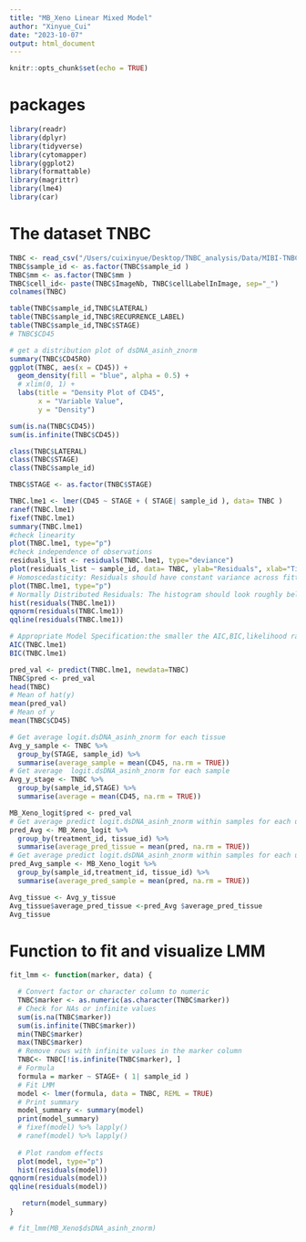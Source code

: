 ```yaml
---
title: "MB_Xeno Linear Mixed Model"
author: "Xinyue_Cui"
date: "2023-10-07"
output: html_document
---
```


```r
knitr::opts_chunk$set(echo = TRUE)
```

# packages
```r
library(readr)
library(dplyr)
library(tidyverse)
library(cytomapper)
library(ggplot2)
library(formattable)
library(magrittr)
library(lme4)
library(car)
```

# The dataset TNBC
```r
TNBC <- read_csv("/Users/cuixinyue/Desktop/TNBC_analysis/Data/MIBI-TNBC_count_output.csv")
TNBC$sample_id <- as.factor(TNBC$sample_id )
TNBC$mm <- as.factor(TNBC$mm )
TNBC$cell_id<- paste(TNBC$ImageNb, TNBC$cellLabelInImage, sep="_")
colnames(TNBC)
```

```r
table(TNBC$sample_id,TNBC$LATERAL)
table(TNBC$sample_id,TNBC$RECURRENCE_LABEL)
table(TNBC$sample_id,TNBC$STAGE)
# TNBC$CD45
```

```r
# get a distribution plot of dsDNA_asinh_znorm
summary(TNBC$CD45RO)
ggplot(TNBC, aes(x = CD45)) +
  geom_density(fill = "blue", alpha = 0.5) +
  # xlim(0, 1) +
  labs(title = "Density Plot of CD45",
       x = "Variable Value",
       y = "Density")
```

```r

sum(is.na(TNBC$CD45))
sum(is.infinite(TNBC$CD45))


```


```r
class(TNBC$LATERAL)
class(TNBC$STAGE)
class(TNBC$sample_id)

TNBC$STAGE <- as.factor(TNBC$STAGE)
```

```r
TNBC.lme1 <- lmer(CD45 ~ STAGE + ( STAGE| sample_id ), data= TNBC )
ranef(TNBC.lme1)
fixef(TNBC.lme1)
summary(TNBC.lme1)
#check linearity
plot(TNBC.lme1, type="p") 
#check independence of observations
residuals_list <- residuals(TNBC.lme1, type="deviance")
plot(residuals_list ~ sample_id, data= TNBC, ylab="Residuals", xlab="Time or Sequence")
# Homoscedasticity: Residuals should have constant variance across fitted values.
plot(TNBC.lme1, type="p")
# Normally Distributed Residuals: The histogram should look roughly bell-shaped, and points in the Q-Q plot should fall roughly along the straight line.
hist(residuals(TNBC.lme1))
qqnorm(residuals(TNBC.lme1))
qqline(residuals(TNBC.lme1))

# Appropriate Model Specification:the smaller the AIC,BIC,likelihood ratio test, the better the model
AIC(TNBC.lme1)
BIC(TNBC.lme1)
```

```r
pred_val <- predict(TNBC.lme1, newdata=TNBC)
TNBC$pred <- pred_val
head(TNBC) 
# Mean of hat(y)
mean(pred_val)
# Mean of y
mean(TNBC$CD45)

```

```r
# Get average logit.dsDNA_asinh_znorm for each tissue
Avg_y_sample <- TNBC %>%
  group_by(STAGE, sample_id) %>%
  summarise(average_sample = mean(CD45, na.rm = TRUE))
# Get average  logit.dsDNA_asinh_znorm for each sample
Avg_y_stage <- TNBC %>%
  group_by(sample_id,STAGE) %>%
  summarise(average = mean(CD45, na.rm = TRUE))
```
```r
MB_Xeno_logit$pred <- pred_val
# Get average predict logit.dsDNA_asinh_znorm within samples for each unique tissue_id
pred_Avg <- MB_Xeno_logit %>%
  group_by(treatment_id, tissue_id) %>%
  summarise(average_pred_tissue = mean(pred, na.rm = TRUE))
# Get average predict logit.dsDNA_asinh_znorm within samples for each unique sample_id
pred_Avg_sample <- MB_Xeno_logit %>%
  group_by(sample_id,treatment_id, tissue_id) %>%
  summarise(average_pred_sample = mean(pred, na.rm = TRUE))
```
```r
Avg_tissue <- Avg_y_tissue
Avg_tissue$average_pred_tissue <-pred_Avg $average_pred_tissue
Avg_tissue
```

# Function to fit and visualize LMM
```r
fit_lmm <- function(marker, data) {

  # Convert factor or character column to numeric
  TNBC$marker <- as.numeric(as.character(TNBC$marker))
  # Check for NAs or infinite values
  sum(is.na(TNBC$marker))
  sum(is.infinite(TNBC$marker))
  min(TNBC$marker)
  max(TNBC$marker)
  # Remove rows with infinite values in the marker column
  TNBC<- TNBC[!is.infinite(TNBC$marker), ]
  # Formula
  formula = marker ~ STAGE+ ( 1| sample_id )
  # Fit LMM
  model <- lmer(formula, data = TNBC, REML = TRUE)
  # Print summary
  model_summary <- summary(model)
  print(model_summary)
  # fixef(model) %>% lapply()
  # ranef(model) %>% lapply()
  
  # Plot random effects
  plot(model, type="p")
  hist(residuals(model))
qqnorm(residuals(model))
qqline(residuals(model))

   return(model_summary) 
}

# fit_lmm(MB_Xeno$dsDNA_asinh_znorm)

```



